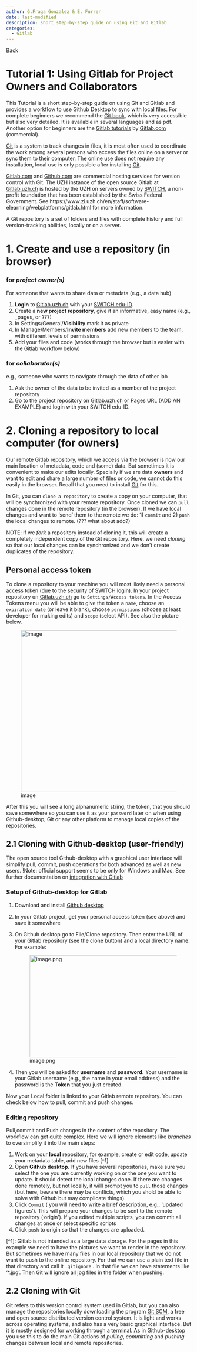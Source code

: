 ```yaml
---
author: G.Fraga Gonzalez & E. Furrer
date: last-modified
description: short step-by-step guide on using Git and Gitlab
categories:
  - Gitlab
---
```


[Back](Tutorials.qmd)

# Tutorial 1: Using Gitlab for Project Owners and Collaborators {.unnumbered}

This Tutorial is a short step-by-step guide on using Git and Gitlab and provides a workflow to use Github Desktop to sync with local files. For complete beginners we recommend the [Git book](https://git-scm.com/book), which is very accessible but also very detailed. It is available in several languages and as pdf. Another option for beginners are the [Gitlab tutorials](https://docs.gitlab.com/ee/tutorials/) by [Gitlab.com](https://about.gitlab.com/) (commercial).

[Git](https://en.wikipedia.org/wiki/Git) is a system to track changes in files, it is most often used to coordinate the work among several persons who access the files online on a server or sync them to their computer. The online use does not require any installation, local use is only possible after installing [Git](https://git-scm.com/downloads).

[Gitlab.com](https://about.gitlab.com/) and [Github.com](https://github.com/) are commercial hosting services for version control with Git. The UZH instance of the open source Gitlab at [Gitlab.uzh.ch](https://gitlab.uzh.ch) is hosted by the UZH on servers owned by [SWITCH](https://www.switch.ch/de/edu-id/), a non-profit foundation that has been established by the Swiss Federal Government. See https://www.zi.uzh.ch/en/staff/software-elearning/webplatforms/gitlab.html for more information.

A Git repository is a set of folders and files with complete history and full version-tracking abilities, locally or on a server.

# 1. Create and use a repository (in browser)

### for *project owner(s)*

For someone that wants to share data or metadata (e.g., a data hub)

1.  **Login** to [Gitlab.uzh.ch](https://gitlab.uzh.ch) with your [SWITCH edu-ID](https://www.switch.ch/edu-id/).
2.  Create a **new project repository**, give it an informative, easy name (e.g., \_pages, or ???)
3.  In Settings/General/**Visibility** mark it as private
4.  In Manage/Members/**Invite members** add new members to the team, with different levels of permissions
5.  Add your files and code (works through the browser but is easier with the Gitlab workflow below)

### for *collaborator(s)*

e.g., someone who wants to navigate through the data of other lab

1.  Ask the owner of the data to be invited as a member of the project repository
2.  Go to the project repository on [Gitlab.uzh.ch](https://gitlab.uzh.ch) or Pages URL (ADD AN EXAMPLE) and login with your SWITCH edu-ID.

# 2. Cloning a repository to local computer (for owners)

Our remote Gitlab repository, which we access via the browser is now our main location of metadata, code and (some) data. But sometimes it is convenient to make our edits locally. Specially if we are data **owners** and want to edit and share a large number of files or code, we cannot do this easily in the browser. Recall that you need to install [Git](https://git-scm.com/downloads) for this.

In Git, you can `clone a repository` to create a copy on your computer, that will be synchronized with your remote repository. Once cloned we can `pull` changes done in the remote repository (in the browser). If we have local changes and want to 'send' them to the remote we do: 1) `commit` and 2) `push` the local changes to remote. (??? what about add?)

NOTE: if we *fork* a repository instead of cloning it, this will create a completely independent copy of the Git repository. Here, we need *cloning* so that our local changes can be synchronized and we don't create duplicates of the repository.

## Personal access token

To clone a repository to your machine you will most likely need a personal access token (due to the security of SWITCH login). In your project repository on [Gitlab.uzh.ch](https://gitlab.uzh.ch) go to `Settings/Access tokens`. In the Access Tokens menu you will be able to give the token a `name`, choose an `expiration date` (or leave it blank), choose `permissions` (choose at least developer for making edits) and `scope` (select API). See also the picture below.

![image](uploads/aeef5aff4db2c295384c7ab1f1912c03/image.png){width="610" height="439"}

After this you will see a long alphanumeric string, the token, that you should save somewhere so you can use it as your `password` later on when using Github-desktop, Git or any other platform to manage local copies of the repositories.

## 2.1 Cloning with Github-desktop (user-friendly)

The open source tool Github-desktop with a graphical user interface will simplify pull, commit, push operations for both advanced as well as new users. !Note: official support seems to be only for Windows and Mac. See further documentation on [integration with Gitlab](https://github.com/desktop/desktop/blob/development/docs/integrations/gitlab.md)

### Setup of Github-desktop for Gitlab

1.  Download and install [Github desktop](https://desktop.github.com/)

2.  In your Gitlab project, get your personal access token (see above) and save it somewhere

3.  On Github desktop go to File/Clone repository. Then enter the URL of your Gitlab repository (see the clone button) and a local directory name. For example:

    ![image.png](uploads/7a0a2bd44e724b5c59f4c4e0ac983573/image.png){width="551" height="277"}

4.  Then you will be asked for **username** and **password.** Your username is your Gitlab username (e.g., the name in your email address) and the password is the **Token** that you just created.

Now your Local folder is linked to your Gitlab remote repository. You can check below how to pull, commit and push changes.

### Editing repository

Pull,commit and Push changes in the content of the repository. The workflow can get quite complex. Here we will ignore elements like *branches* to oversimplify it into the main steps:

1.  Work on your **local** repository, for example, create or edit code, update your metadata table, add new files \[\^1\]
2.  Open **Github desktop.** If you have several repositories, make sure you select the one you are currently working on or the one you want to update. It should detect the local changes done. If there are changes done remotely, but not locally, it willl prompt you to `pull` those changes (but here, beware there may be conflicts, which you shold be able to solve with Github but may complicate things).
3.  Click `Commit` ( you will need to write a brief description, e.g., 'updated figures'). This will prepare your changes to be sent to the remote repository ('origin'). If you edited multiple scripts, you can commit all changes at once or select specific scripts
4.  Click `push` to origin so that the changes are uploaded.

\[\^1\]: Gitlab is not intended as a large data storage. For the pages in this example we need to have the pictures we want to render in the repository. But sometimes we have many files in our local repository that we do not want to push to the online repository. For that we can use a plain text file in that directory and call it `.gitignore` . In that file we can have statements like '\*.jpg'. Then Git will ignore all jpg files in the folder when pushing.

## 2.2 Cloning with Git

Git refers to this version control system used in Gitlab, but you can also manage the repositories locally downloading the program [Git SCM](https://git-scm.com/download/win), a free and open source distributed version control system. It is light and works across operating systems, and also has a very basic graphical interface. But it is mostly designed for working through a terminal. As in Github-desktop you use this to do the main Git actions of *pulling*, *committing* and *pushing* changes between local and remote repositories.

## 

